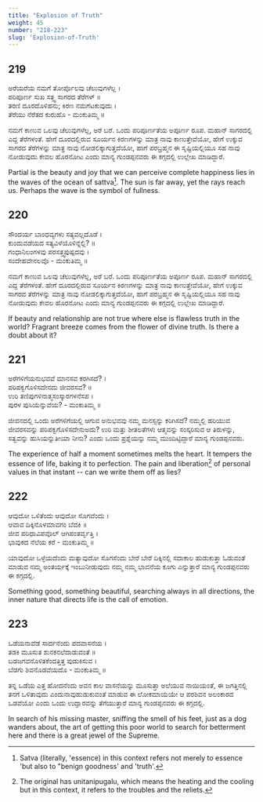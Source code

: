 ```yaml
---
title: "Explosion of Truth"
weight: 45
number: "218-223"
slug: 'Explosion-of-Truth'
---
```


## 219
ಅರೆಯರೆಯ ನಮಗೆ ತೋರ್ಪೊಲವು ಚೆಲುವುಗಳೆಲ್ಲ ।  
ಪರಿಪೂರ್ಣ ಸುಖ ಸತ್ತ್ವ ಸಾಗರದ ತೆರೆಗಳ್ ॥  
ತರಣಿ ದೂರದೊಳಿಹನು; ಕಿರಣ ನಮಗೆಟಕುವುದು ।  
ತೆರೆಯು ನೆರೆತದ ಕುರುಹೊ - ಮಂಕುತಿಮ್ಮ ॥

ನಮಗೆ ಕಾಣುವ ಒಲವು ಚೆಲುವುಗಳೆಲ್ಲ, ಅರೆ ಬರೆ. ಒಂದು ಪರಿಪೂರ್ಣತೆಯ ಅಪೂರ್ಣ ರೂಪ. ಮಹಾನ್ ಸಾಗರದಲ್ಲಿ ಎದ್ದ ತೆರೆಗಳಂತೆ. ಹೇಗೆ ದೂರದಲ್ಲಿರುವ ಸೂರ್ಯನ ಕಿರಣಗಳನ್ನು ಮಾತ್ರ ನಾವು ಕಾಣುತ್ತೇವೆಯೋ, ಹೇಗೆ ಉಕ್ಕುವ ಸಾಗರದ ತೆರೆಗಳನ್ನು ಮಾತ್ರ ನಾವು ನೋಡಲಿಕ್ಕಾಗುತ್ತದೆಯೋ, ಹಾಗೆ ಪರಬ್ರಹ್ಮನ ಈ ಸೃಷ್ಟಿಯಲ್ಲಿಯೂ ಸಹ ನಾವು ನೋಡುವುದು ಕೇವಲ ಹೊರನೋಟ ಎಂದು ಮಾನ್ಯ ಗುಂಡಪ್ಪನವರು ಈ ಕಗ್ಗದಲ್ಲಿ ಉಲ್ಲೇಖ ಮಾಡಿದ್ದಾರೆ.

Partial is the beauty and joy that we can perceive complete happiness lies in the waves of the ocean of sattva[^84]. The sun is far away, yet the rays reach us. Perhaps the wave is the symbol of fullness.

## 220
ಸೌಂದರ್ಯ ಬಾಂಧವ್ಯಗಳು ಸತ್ಯವಲ್ಲದೊಡೆ ।  
ಕುಂದುವಡೆಯದ ಸತ್ಯವಿಳೆಯೊಳಿನ್ನೆಲ್ಲಿ? ॥  
ಗಂಧಾನಿಲಂಗಳವು ಪರಸತ್ತ್ವಪುಷ್ಪದವು ।  
ಸಂದೇಹವೇನಲವೊ - ಮಂಕುತಿಮ್ಮ ॥

ನಮಗೆ ಕಾಣುವ ಒಲವು ಚೆಲುವುಗಳೆಲ್ಲ, ಅರೆ ಬರೆ. ಒಂದು ಪರಿಪೂರ್ಣತೆಯ ಅಪೂರ್ಣ ರೂಪ. ಮಹಾನ್ ಸಾಗರದಲ್ಲಿ ಎದ್ದ ತೆರೆಗಳಂತೆ. ಹೇಗೆ ದೂರದಲ್ಲಿರುವ ಸೂರ್ಯನ ಕಿರಣಗಳನ್ನು ಮಾತ್ರ ನಾವು ಕಾಣುತ್ತೇವೆಯೋ, ಹೇಗೆ ಉಕ್ಕುವ ಸಾಗರದ ತೆರೆಗಳನ್ನು ಮಾತ್ರ ನಾವು ನೋಡಲಿಕ್ಕಾಗುತ್ತದೆಯೋ, ಹಾಗೆ ಪರಬ್ರಹ್ಮನ ಈ ಸೃಷ್ಟಿಯಲ್ಲಿಯೂ ಸಹ ನಾವು ನೋಡುವುದು ಕೇವಲ ಹೊರನೋಟ ಎಂದು ಮಾನ್ಯ ಗುಂಡಪ್ಪನವರು ಈ ಕಗ್ಗದಲ್ಲಿ ಉಲ್ಲೇಖ ಮಾಡಿದ್ದಾರೆ.

If beauty and relationship are not true where else is flawless truth in the world? Fragrant breeze comes from the flower of divine truth. Is there a doubt about it?

## 221
ಅರೆಗಳಿಗೆಯನುಭವವೆ ಮಾನಸವ ಕರಗಿಸದೆ? ।  
ಪರಿಪಕ್ವಗೊಳಿಸದೇನದು ಜೀವರಸವ? ॥  
ಉರಿ ತಣಿಪುಗಳಿನಾತ್ಮಸಂಸ್ಕಾರಗಳನೆಸಪ ।  
ಪುರಳ ಪುಸಿಯೆನ್ನುವೆಯ? - ಮಂಕುತಿಮ್ಮ ॥
        
ಜೀವನದಲ್ಲಿ ಒಂದು ಅರೆಗಳಿಗೆಯಲ್ಲಿ ಆಗುವ ಅನುಭವವು ನಮ್ಮ ಮನಸ್ಸನ್ನು ಕರಿಗಿಸದೆ? ನಮ್ಮಲ್ಲಿ ಹರಿಯುವ ಜೀವರಸವನ್ನು ಪರಿಪಕ್ವಗೊಳಿಸದೇನುಅದು? ಉರಿ ಮತ್ತು ಶೀತಲತೆಗಳು ಆತ್ಮವನ್ನು ಸಂಸ್ಕರಿಸುವ ಆ ತಿರುಳನ್ನು, ಸತ್ವವನ್ನು ಹುಸಿಯನ್ನುತೀಯಾ ನೀನು? ಎಂದು ಒಂದು ಪ್ರಶ್ನೆಯನ್ನು ನಮ್ಮ ಮುಂದಿಟ್ಟಿದ್ದಾರೆ ಮಾನ್ಯ ಗುಂಡಪ್ಪನವರು.

The experience of half a moment sometimes melts the heart. It tempers the essence of life, baking it to perfection. The pain and liberation[^85] of personal values in that instant -- can we write them off as lies?

## 222
ಆವುದೋ ಒಳಿತೆಂದು ಆವುದೋ ಸೊಗವೆಂದು ।  
ಆವಾವ ದಿಕ್ಕಿನೊಳಮಾವಗಂ ಬೆದಕಿ ॥  
ಜೀವ ಪರಿಧಾವಿಪವೊಲ್ ಆಗಿಪಂತರ್ವೃತ್ತಿ ।  
ಭಾವುಕದ ನೆಲೆಯ ಕರೆ - ಮಂಕುತಿಮ್ಮ ॥

ಯಾವುದೋ ಒಳ್ಳೆಯದೆಂದು ಮತ್ಯಾವುದೋ ಸೊಗಸೆಂದು ಬೇರೆ ಬೇರೆ ದಿಕ್ಕಿನಲ್ಲಿ ಸದಾಕಾಲ ಹುಡುಕುತ್ತಾ ಓಡುವಂತೆ ಮಾಡುವ ನಮ್ಮ ಅಂತರ್ಯಕ್ಕೆ ಇಂಬುನೀಡುವುದು ನಮ್ಮ ನಮ್ಮ ಭಾವನೆಯ ಕೂಗು ಎನ್ನುತ್ತಾರೆ ಮಾನ್ಯ ಗುಂಡಪ್ಪನವರು ಈ ಕಗ್ಗದಲ್ಲಿ.

Something good, something beautiful, searching always in all directions, the inner nature that directs life is the call of emotion.

## 223
ಒಡೆಯನಾವೆಡೆ ಸಾರ್ದನೆಂದು ಪದವಾಸನೆಯ ।  
ತಡಕಿ ಮೂಸುತ ಶುನಕನಲೆದಾಡುವಂತೆ ॥  
ಬಡಜಗವನೊಳಿತಕೆಂದತ್ತಿತ್ತ ಪುಡುಕಿಸುವ ।  
ಬೆಡಗು ಶಿವನೊಡವೆಯದೊ - ಮಂಕುತಿಮ್ಮ ॥

ತನ್ನ ಒಡೆಯ ಎತ್ತ ಹೋದನೆಂದು ಅವನ ಕಾಲ ವಾಸನೆಯನ್ನು ಮೂಸುತ್ತಾ ಅಲೆಯುವ ನಾಯಿಯಂತೆ, ಈ ಜಗತ್ತಿನಲ್ಲಿ ತನಗೆ ಒಳಿತಾವುದು ಎಂದುನಾವುಹುಡುಕುವಂತೆ ಮಾಡುವ ಈ ಲೋಕಮಾಯೆಯೇ ಆ ಪರಶಿವನ ಅಲಂಕಾರದ ಒಡವೆಯೋ ಎಂದು ಒಂದು ಉದ್ಘಾರವನ್ನು ತೆಗೆಯುತ್ತಾರೆ ಮಾನ್ಯ ಗುಂಡಪ್ಪನವರು ಈ ಕಗ್ಗದಲ್ಲಿ.

In search of his missing master, sniffing the smell of his feet, just as a dog wanders about, the art of getting this poor world to search for betterment here and there is a great jewel of the Supreme.

[^84]: Satva (literally, 'essence) in this context refers not merely to essence 'but also to "benign goodness' and 'truth'.
[^85]: The original has unitanipugalu, which means the heating and the cooling but in this context, it refers to the troubles and the reliets.